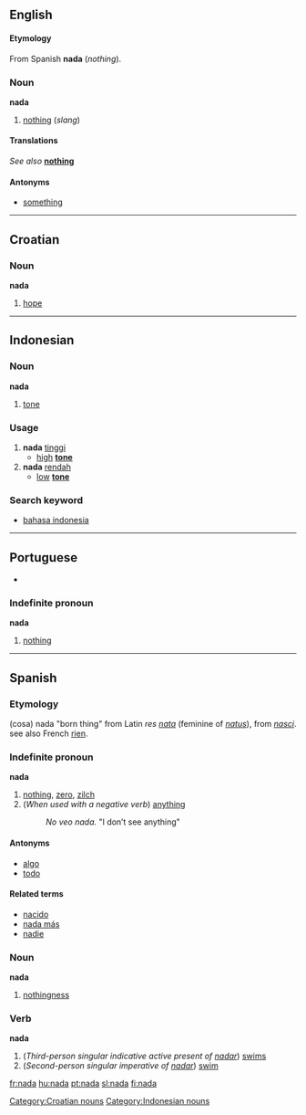 ==English==

====Etymology====
From Spanish '''nada''' (''nothing'').

===Noun===
'''nada'''

# [[nothing]] (''slang'')

====Translations====
''See also '' '''[[nothing]]'''

====Antonyms====
*[[something]]

----

==Croatian==
===Noun===
'''nada'''

# [[hope]]

[[Category:Croatian nouns]]

----

==Indonesian==
===Noun===
'''nada'''

# [[tone]]

===Usage===
# '''nada''' [[tinggi]]
#* [[high]] '''[[tone]]''' 
# '''nada''' [[rendah]]
#* [[low]] '''[[tone]]''' 

===Search keyword===
*[[bahasa indonesia]]

[[Category:Indonesian nouns]]


----
==Portuguese==
*{{SAMPA|/"nada/}}

===Indefinite pronoun===
'''nada'''
# [[nothing]]


----
==Spanish==
===Etymology===
(cosa) nada "born thing" from Latin ''res [[nata]]'' (feminine of ''[[natus]]''), from ''[[nasci]]''. see also French [[rien]].
===Indefinite pronoun===
'''nada'''

# [[nothing]], [[zero]], [[zilch]]
# (''When used with a negative verb'') [[anything]]
#:''No veo nada.'' "I don’t see anything"

====Antonyms====
*[[algo]]
*[[todo]]

====Related terms====
*[[nacido]]
*[[nada más]]
*[[nadie]]

===Noun===
'''nada''' {{f}}

# [[nothingness]]

===Verb===
'''nada'''

#(''Third-person singular indicative active present of [[nadar]]'') [[swims]]
#(''Second-person singular imperative of [[nadar]]'') [[swim]]

[[fr:nada]]
[[hu:nada]]
[[pt:nada]]
[[sl:nada]]
[[fi:nada]]